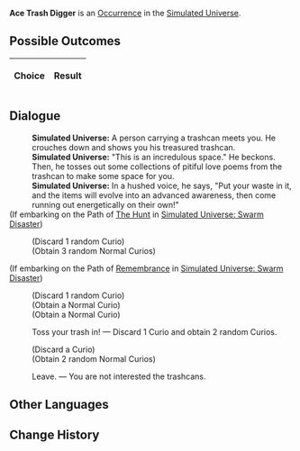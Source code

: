 {{Simulated Universe Event Infobox
|title         = Ace Trash Digger
|image         = Random Event Normal.png
|type          =
|domains_su    = Occurrence
|domains_ext   = Occurrence
|domains_swarm = 
|domains_gng   = 
|requirements  =
|prev          = 
|next          = 
|indexRewards  =
|characters    = 
}}
'''Ace Trash Digger''' is an [[Simulated Universe/Occurrence|Occurrence]] in the [[Simulated Universe]].

==Possible Outcomes==
{| class="article-table"
!Choice
!Result

|}

<!--
==Gameplay Notes==

-->
==Dialogue==
{{Dialogue Start}}
:'''Simulated Universe:''' A person carrying a trashcan meets you. He crouches down and shows you his treasured trashcan.
:'''Simulated Universe:''' "This is an incredulous space." He beckons. Then, he tosses out some collections of pitiful love poems from the trashcan to make some space for you.
:'''Simulated Universe:''' In a hushed voice, he says, "Put your waste in it, and the items will evolve into an advanced awareness, then come running out energetically on their own!"
;(If embarking on the Path of [[Simulated Universe/Paths#The Hunt|The Hunt]] in [[Simulated Universe: Swarm Disaster]])
:{{SU Special Dialogue|The Hunt|Quickly, take it while he's not paying attention!|Discard 1 random Curio and obtain 3 random Curios.}}
:;(Discard 1 random Curio)
:;(Obtain 3 random Normal Curios)
;(If embarking on the Path of [[Simulated Universe/Paths#Remembrance|Remembrance]] in [[Simulated Universe: Swarm Disaster]])
:{{SU Special Dialogue|Remembrance|You recall the past lives of these discarded objects.|Discard 1 random Curio and obtain 2 Curios.}}
:;(Discard 1 random Curio)
:;(Obtain a Normal Curio)
:;(Obtain a Normal Curio)
:{{DIcon|Star}} Toss your trash in! &mdash; Discard 1 Curio and obtain 2 random Curios.
:;(Discard a Curio)
:;(Obtain 2 random Normal Curios)
:{{DIcon|Star}} Leave. &mdash; You are not interested the trashcans.
{{Dialogue End}}

==Other Languages==
{{Other Languages
|en    = Ace Trash Digger
|zhs   = 掏垃圾桶大师
|zht   = 掏垃圾桶大師
|ja    = ゴミ{{Rubi|箱|ばこ}}あさりの{{Rubi|達人|たつじん}}
|ko    = 쓰레기통 털기 마스터
|es    = Gran rebuscador de la basura
|fr    = L'as du fouillage de poubelles
|ru    = Первоклассный мусорщик
|th    = ปรมาจารย์การคุ้ยถังขยะ
|vi    = Trùm Lục Thùng Rác
|de    = Meisterhafter Müllsammler
|id    = Ahli Penggali Sampah
|pt    = Catador de Lixo Primoroso
}}

==Change History==
{{Change History|1.0}}
